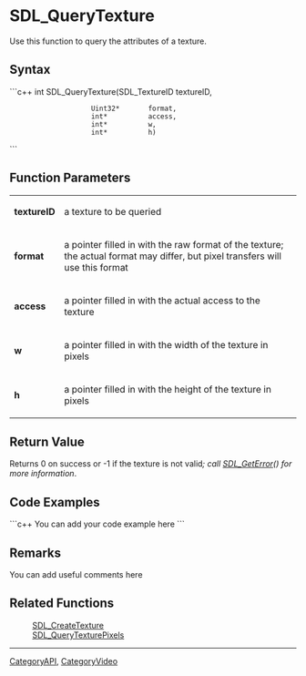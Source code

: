 <!-- pragma section-numbers off -->
<!-- pragma disable-camelcase -->

= SDL_QueryTexture =
Use this function to query the attributes of a texture.


== Syntax ==
```c++
int SDL_QueryTexture(SDL_TextureID textureID,
                     Uint32*       format, 
                     int*          access,
                     int*          w, 
                     int*          h)
```

== Function Parameters ==

{|
|'''textureID'''
|a texture to be queried
|-
|'''format'''
|a pointer filled in with the raw format of the texture; the actual format may differ, but pixel transfers will use this format
|-
|'''access'''
|a pointer filled in with the actual access to the texture
|-
|'''w'''
|a pointer filled in with the width of the texture in pixels
|-
|'''h'''
|a pointer filled in with the height of the texture in pixels
|}

== Return Value ==
Returns 0 on success or -1 if the texture is not valid''; call [[SDL_GetError]]() for more information''.

== Code Examples ==
```c++
You can add your code example here
```

== Remarks ==
You can add useful comments here

== Related Functions ==
:[[SDL_CreateTexture]]
:[[SDL_QueryTexturePixels]]

----
[[CategoryAPI]], [[CategoryVideo]]

